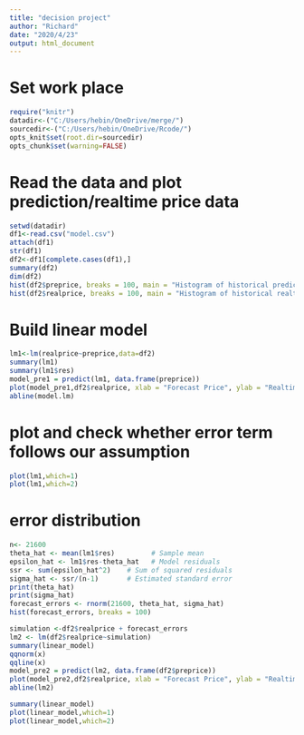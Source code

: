 ---
title: "decision project"
author: "Richard"
date: "2020/4/23"
output: html_document
---

# Set work place
```{r setup, include=FALSE}
require("knitr")
datadir<-("C:/Users/hebin/OneDrive/merge/")
sourcedir<-("C:/Users/hebin/OneDrive/Rcode/")
opts_knit$set(root.dir=sourcedir)
opts_chunk$set(warning=FALSE)
```

# Read the data and plot prediction/realtime price data
```{r}
setwd(datadir)
df1<-read.csv("model.csv")
attach(df1)
str(df1)
df2<-df1[complete.cases(df1),]
summary(df2)
dim(df2)
hist(df2$preprice, breaks = 100, main = "Histogram of historical prediction price")
hist(df2$realprice, breaks = 100, main = "Histogram of historical realtime price")
```

# Build linear model
```{r}
lm1<-lm(realprice~preprice,data=df2)
summary(lm1)
summary(lm1$res)
model_pre1 = predict(lm1, data.frame(preprice))
plot(model_pre1,df2$realprice, xlab = "Forecast Price", ylab = "Realtime Price")
abline(model.lm)

```

# plot and check whether error term follows our assumption
```{r}
plot(lm1,which=1)
plot(lm1,which=2)
```
# error distribution
```{r}
n<- 21600
theta_hat <- mean(lm1$res)         # Sample mean
epsilon_hat <- lm1$res-theta_hat   # Model residuals
ssr <- sum(epsilon_hat^2)    # Sum of squared residuals
sigma_hat <- ssr/(n-1)       # Estimated standard error
print(theta_hat)
print(sigma_hat)
forecast_errors <- rnorm(21600, theta_hat, sigma_hat)
hist(forecast_errors, breaks = 100)
```

```{r}
simulation <-df2$realprice + forecast_errors
lm2 <- lm(df2$realprice~simulation)
summary(linear_model)
qqnorm(x)
qqline(x)
model_pre2 = predict(lm2, data.frame(df2$preprice))
plot(model_pre2,df2$realprice, xlab = "Forecast Price", ylab = "Realtime Price")
abline(lm2)
```

```{r}
summary(linear_model)
plot(linear_model,which=1)
plot(linear_model,which=2)
```


